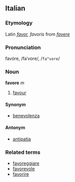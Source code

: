 ==Italian==
===Etymology===
Latin ''[[favor]], favoris'' from ''[[favere]]''
===Pronunciation===
favóre, /faˈvore/, /<tt>fa"vore</tt>/
===Noun===
'''favore''' ''m''

# [[favour]]

====Synonym====
*[[benevolenza]]

====Antonym====
*[[antipatia]]

===Related terms===
*[[favoreggiare]]
*[[favorevole]]
*[[favorire]]